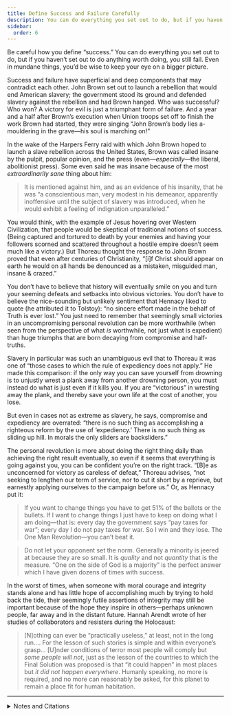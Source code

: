 ```yaml
---
title: Define Success and Failure Carefully
description: You can do everything you set out to do, but if you haven’t set out to do anything worth doing, you still fail.
sidebar:
  order: 6
---
```

Be careful how you define “success.”
You can do everything you set out to do, but if you haven’t set out to do anything worth doing, you still fail.
Even in mundane things, you’d be wise to keep your eye on a bigger picture.

Success and failure have superficial and deep components that may contradict each other.
John Brown set out to launch a rebellion that would end American slavery; the government stood its ground and defended slavery against the rebellion and had Brown hanged.
Who was successful? Who won?
A victory for evil is just a triumphant form of failure.
And a year and a half after Brown’s execution when Union troops set off to finish the work Brown had started, they were singing “John Brown’s body lies a-mouldering in the grave—his soul is marching on!”

In the wake of the Harpers Ferry raid with which John Brown hoped to launch a slave rebellion across the United States, Brown was called insane by the pulpit, popular opinion, and the press (even—<em>especially</em>—the liberal, abolitionist press).
Some even said he was insane because of the most <em>extraordinarily sane</em> thing about him:

> It is mentioned against him, and as an evidence of his insanity, that he was “a conscientious man, very modest in his demeanor, apparently inoffensive until the subject of slavery was introduced, when he would exhibit a feeling of indignation unparalleled.”

You would think, with the example of Jesus hovering over Western Civilization, that people would be skeptical of traditional notions of success.
(Being captured and tortured to death by your enemies and having your followers scorned and scattered throughout a hostile empire doesn’t seem much like a victory.)
But Thoreau thought the response to John Brown proved that even after centuries of Christianity, “[i]f Christ should appear on earth he would on all hands be denounced as a mistaken, misguided man, insane & crazed.”

You don’t have to believe that history will eventually smile on you and turn your seeming defeats and setbacks into obvious victories.
You don’t have to believe the nice-sounding but unlikely sentiment that Hennacy liked to quote (he attributed it to Tolstoy): “no sincere effort made in the behalf of Truth is ever lost.”
You just need to remember that seemingly small victories in an uncompromising personal revolution can be more worthwhile (when seen from the perspective of what <em>is</em> worthwhile, not just what is expedient) than huge triumphs that are born decaying from compromise and half-truths.

Slavery in particular was such an unambiguous evil that to Thoreau it was one of “those cases to which the rule of expediency does not apply.”
He made this comparison: if the only way you can save yourself from drowning is to unjustly wrest a plank away from another drowning person, you must instead do what is just even if it kills you.
If you are “victorious” in wresting away the plank, and thereby save your own life at the cost of another, you lose.

But even in cases not as extreme as slavery, he says, compromise and expediency are overrated: “there is no such thing as accomplishing a righteous reform by the use of ‘expediency.’
There is no such thing as sliding up hill.
In morals the only sliders are backsliders.”

The personal revolution is more about doing the right thing daily than achieving the right result eventually, so even if it seems that everything is going against you, you can be confident you’re on the right track.
“[B]e as unconcerned for victory as careless of defeat,” Thoreau advises, “not seeking to lengthen our term of service, nor to cut it short by a reprieve, but earnestly applying ourselves to the campaign before us.”
Or, as Hennacy put it:

> If you want to change things you have to get 51% of the ballots or the bullets.
> If I want to change things I just have to keep on doing what I am doing—that is: every day the government says “pay taxes for war”; every day I do not pay taxes for war.
> So I win and they lose.
> The One Man Revolution—you can’t beat it.

> Do not let your opponent set the norm.
> Generally a minority is jeered at because they are so small.
> It is <em>quality</em> and not <em>quantity</em> that is the measure.
> “One on the side of God is a majority” is the perfect answer which I have given dozens of times with success.

In the worst of times, when someone with moral courage and integrity stands alone and has little hope of accomplishing much by trying to hold back the tide, their seemingly futile assertions of integrity may still be important because of the hope they inspire in others—perhaps unknown people, far away and in the distant future.
Hannah Arendt wrote of her studies of collaborators and resisters during the Holocaust:

> [N]othing can ever be “practically useless,” at least, not in the long run.…
> For the lesson of such stories is simple and within everyone’s grasp…
> [U]nder conditions of terror most people will comply but <em>some people will not</em>, just as the lesson of the countries to which the Final Solution was proposed is that “it could happen” in most places but <em>it did not happen everywhere</em>.
> Humanly speaking, no more is required, and no more can reasonably be asked, for this planet to remain a place fit for human habitation.

<hr />

<details>
<summary>Notes and Citations</summary>

* Thoreau quotes from the 21 October 1859 <i>Boston Journal</i> in a journal entry begun on 19 October 1859, from <i>The Price of Freedom</i> (2008) pp. 204–10
* Thoreau, H.D., 19 October 1859 journal entry, from <i>The Price of Freedom</i> (2008) pp. 204–10
* Hennacy, Ammon “Radical Philosophy” <i>The Book of Ammon</i> (1970) p. 108
* The closest thing I have found to the “no sincere effort” quote in Tolstoy’s works comes from his 1902 essay “To the Working People” in which he says “…one thing is unquestionable, and that is, that not one sincere effort of a man to act in this matter [the ownership of land] in godly fashion or in accordance with his conscience will be lost.” Tolstoy follows this with a paragraph that harmonizes well with this chapter:
  > “What can I alone do against all?” people frequently say, when they are confronted with an act which is not countenanced by the majority. To these people it seems that for the success of a thing there must be all, or at least many; but there must be many only for a bad thing. For a good thing it is enough if there be one, because God is always with him who does a good thing. And with whom God is, sooner or later all men will be.
* Thoreau, H.D. [“Resistance to Civil Government”](https://sniggle.net/TPL/index5.php?entry=rtcg)
* Thoreau, H.D. [“Slavery in Massachusetts”](https://sniggle.net/TPL/index5.php?entry=sim)
* Thoreau, H.D., July/August 1840 journal entry, from <i>The Price of Freedom</i> (2008) pp. 16–17
* Hennacy, Ammon “The Anarchist and the Banker” <i>The Book of Ammon</i> (1970) p. 216
* Hennacy, Ammon “Putting the Worst Foot Forward” <i>The Book of Ammon</i> (1970) p. 227. Hennacy paraphrases Thoreau, who wrote that “those who call themselves abolitionists should at once effectually withdraw their support, both in person and property, from the government of Massachusetts, and not wait till they constitute a majority of one, before they suffer the right to prevail through them. I think that it is enough if they have God on their side, without waiting for that other one. Moreover, any man more right than his neighbors constitutes a majority of one already.” (Thoreau, H.D. “Resistance…” op. cit.)
* Arendt, Hannah <i>Eichmann in Jerusalem</i> (2006 ed.) p. 233

</details>
